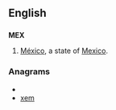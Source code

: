 ==English==
==={{abbreviation}}===
'''MEX'''
#[[México]], a state of [[Mexico]].

===Anagrams===
* {{alphagram|emx}}
* [[xem#English|xem]]